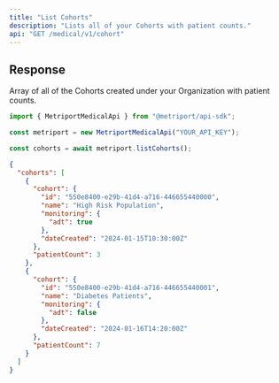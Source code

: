 ```yaml
---
title: "List Cohorts"
description: "Lists all of your Cohorts with patient counts."
api: "GET /medical/v1/cohort"
---
```


## Response

Array of all of the Cohorts created under your Organization with patient counts.

<ResponseField name="cohorts" type="CohortWithCount[]">
  <Expandable title="CohortWithCount properties">
    <Snippet file="cohort-with-count-response.mdx" />
  </Expandable>
</ResponseField>

<ResponseExample>

```javascript Metriport SDK
import { MetriportMedicalApi } from "@metriport/api-sdk";

const metriport = new MetriportMedicalApi("YOUR_API_KEY");

const cohorts = await metriport.listCohorts();
```

</ResponseExample>

```json
{
  "cohorts": [
    {
      "cohort": {
        "id": "550e8400-e29b-41d4-a716-446655440000",
        "name": "High Risk Population",
        "monitoring": {
          "adt": true
        },
        "dateCreated": "2024-01-15T10:30:00Z"
      },
      "patientCount": 3
    },
    {
      "cohort": {
        "id": "550e8400-e29b-41d4-a716-446655440001",
        "name": "Diabetes Patients",
        "monitoring": {
          "adt": false
        },
        "dateCreated": "2024-01-16T14:20:00Z"
      },
      "patientCount": 7
    }
  ]
}
```
